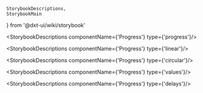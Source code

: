     StorybookDescriptions,
    StorybookMain
} from '@dxt-ui/wiki/storybook'


[//]: # (:documentation-import [!] System label / Системная метка)
[//]: # (:documentation-import [!] System label / Системная метка)

<Meta of={Progress}/>
<StorybookMain
    name={ProgressWikiStorybook.getName()}
    description={ProgressWikiStorybook.getDescription()}
    story={Progress.Progress}
/>

[//]: # (:documentation-body [!] System label / Системная метка)

<StorybookDescriptions componentName={'Progress'} type={'progress'}/>
<Canvas of={Progress.ProgressTypes}/>

<StorybookDescriptions componentName={'Progress'} type={'linear'}/>
<Canvas of={Progress.ProgressLinear}/>

<StorybookDescriptions componentName={'Progress'} type={'circular'}/>
<Canvas of={Progress.ProgressCircular}/>

<StorybookDescriptions componentName={'Progress'} type={'values'}/>
<Canvas of={Progress.ProgressValues}/>

<StorybookDescriptions componentName={'Progress'} type={'delays'}/>
<Canvas of={Progress.ProgressDelays}/>
    
[//]: # (:documentation-body [!] System label / Системная метка)

[//]: # (:documentation-events [!] System label / Системная метка)
[//]: # (:documentation-events [!] System label / Системная метка)

[//]: # (:documentation-expose [!] System label / Системная метка)
[//]: # (:documentation-expose [!] System label / Системная метка)

[//]: # (:documentation-slots [!] System label / Системная метка)
[//]: # (:documentation-slots [!] System label / Системная метка)
